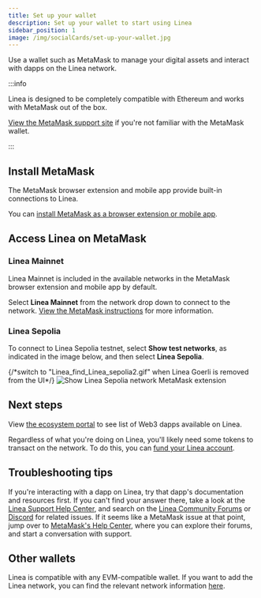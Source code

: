 ```yaml
---
title: Set up your wallet
description: Set up your wallet to start using Linea
sidebar_position: 1
image: /img/socialCards/set-up-your-wallet.jpg
---
```


Use a wallet such as MetaMask to manage your digital assets and interact with dapps on the Linea network.

:::info

Linea is designed to be completely compatible with Ethereum and works with 
MetaMask out of the box.

[View the MetaMask support site](https://support.metamask.io/getting-started/getting-started-with-metamask/) 
if you're not familiar with the MetaMask wallet.

:::

## Install MetaMask

The MetaMask browser extension and mobile app provide built-in connections to Linea.

You can [install MetaMask as a browser extension or mobile app](https://metamask.io/download/).

## Access Linea on MetaMask

### Linea Mainnet

Linea Mainnet is included in the available networks in the MetaMask browser extension and mobile 
app by default.

Select **Linea Mainnet** from the network drop down to connect to the network.
[View the MetaMask instructions](https://support.metamask.io/networks-and-sidechains/managing-networks/how-to-connect-to-linea-on-metamask/)
for more information.

### Linea Sepolia

To connect to Linea Sepolia testnet, select **Show test networks**, as indicated in the image 
below, and then select **Linea Sepolia**.

<div class="center-container">
  <div class="img-small">
    {/*switch to "Linea_find_Linea_sepolia2.gif" when Linea Goerli is removed from the UI*/}
    <img
      src="/img/article_images/Use_Linea/Set_up_your_wallet/Linea_find_Linea_sepolia1.gif"
      alt="Show Linea Sepolia network MetaMask extension"
    />
  </div>
</div>

## Next steps
 
View [the ecosystem portal](https://linea.build/apps) to see list of Web3 dapps available on Linea.

Regardless of what you're doing on Linea, you'll likely need some tokens to transact on the network. 
To do this, you can [fund your Linea account](./fund.mdx).

## Troubleshooting tips

If you're interacting with a dapp on Linea, try that dapp's documentation and resources first. 
If you can't find your answer there, take a look at the [Linea Support Help Center](https://support.linea.build), 
and search on the [Linea Community Forums](https://community.linea.build) or [Discord](https://discord.com/invite/linea) 
for related issues. If it seems like a MetaMask issue at that point, jump over to 
[MetaMask's Help Center](https://support.metamask.io), where you can explore their forums, and 
start a conversation with support.

## Other wallets

Linea is compatible with any EVM-compatible wallet. If you want to add the Linea network, you can 
find the relevant network information [here](/developers/quickstart/info-contracts).
